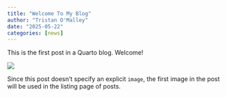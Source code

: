 ---
title: "Welcome To My Blog"
author: "Tristan O'Malley"
date: "2025-05-22"
categories: [news]
---

This is the first post in a Quarto blog. Welcome!

![](thumbnail.jpg)

Since this post doesn't specify an explicit `image`, the first image in the post will be used in the listing page of posts.
